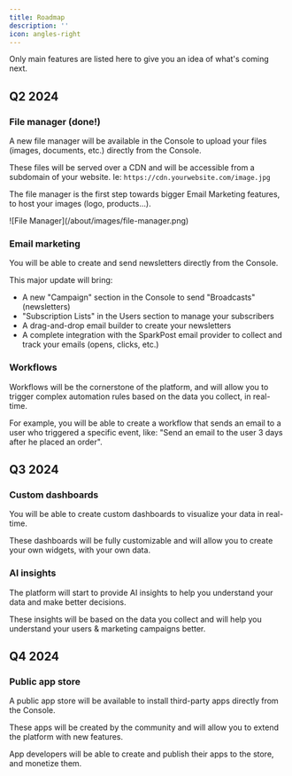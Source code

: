 ```yaml
---
title: Roadmap
description: ''
icon: angles-right
---
```


Only main features are listed here to give you an idea of what's coming next.

## Q2 2024

### File manager (done!)

A new file manager will be available in the Console to upload your files (images, documents, etc.) directly from the Console.

<Tip>These files will be served over a CDN and will be accessible from a subdomain of your website. Ie: `https://cdn.yourwebsite.com/image.jpg`</Tip>

The file manager is the first step towards bigger Email Marketing features, to host your images (logo, products...).

<Frame caption="File Manager">
![File Manager](/about/images/file-manager.png)
</Frame>

### Email marketing

You will be able to create and send newsletters directly from the Console.

This major update will bring:

- A new "Campaign" section in the Console to send "Broadcasts" (newsletters)
- "Subscription Lists" in the Users section to manage your subscribers
- A drag-and-drop email builder to create your newsletters
- A complete integration with the SparkPost email provider to collect and track your emails (opens, clicks, etc.)

### Workflows

Workflows will be the cornerstone of the platform, and will allow you to trigger complex automation rules based on the data you collect, in real-time.

For example, you will be able to create a workflow that sends an email to a user who triggered a specific event, like: "Send an email to the user 3 days after he placed an order".

## Q3 2024

### Custom dashboards

You will be able to create custom dashboards to visualize your data in real-time.

These dashboards will be fully customizable and will allow you to create your own widgets, with your own data.

### AI insights

The platform will start to provide AI insights to help you understand your data and make better decisions.

These insights will be based on the data you collect and will help you understand your users & marketing campaigns better.

## Q4 2024

### Public app store

A public app store will be available to install third-party apps directly from the Console.

These apps will be created by the community and will allow you to extend the platform with new features.

App developers will be able to create and publish their apps to the store, and monetize them.